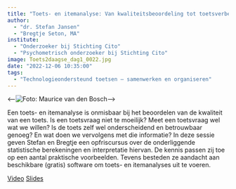 ```yaml
---
title: "Toets- en itemanalyse: Van kwaliteitsbeoordeling tot toetsverbetering"
author:
  - "dr. Stefan Jansen"
  - "Bregtje Seton, MA"
institute: 
  - "Onderzoeker bij Stichting Cito"
  - "Psychometrisch onderzoeker bij Stichting Cito"
image: Toets2daagse_dag1_0022.jpg
date: "2022-12-06 10:35:00"
tags: 
  - "Technologieondersteund toetsen – samenwerken en organiseren"
---
```


::: {.column-margin}
<--![Foto: Maurice van den Bosch](Toets2daagse_dag1_0022.jpg)-->
:::

Een toets- en itemanalyse is onmisbaar bij het beoordelen van de kwaliteit van een toets. Is een toetsvraag niet te moeilijk? Meet een toetsvraag wel wat we willen? Is de toets zelf wel onderscheidend en betrouwbaar genoeg? En wat doen we vervolgens met die informatie? In deze sessie geven Stefan en Bregtje een opfriscursus over de onderliggende statistische berekeningen en interpretatie hiervan. De kennis passen zij toe op een aantal praktische voorbeelden. Tevens besteden ze aandacht aan beschikbare (gratis) software om toets- en itemanalyses uit te voeren.

[Video](https://tilburguniversity.cloud.panopto.eu/Panopto/Pages/Viewer.aspx?id=00746890-1db8-4760-bc76-af6a014debb5){.btn .btn-primary}
[Slides](https://drive.google.com/file/d/1KpBfvdiq3wDsy4Yo9K_GMGdAPPzEOS47/view?usp=share_link){.btn .btn-primary}